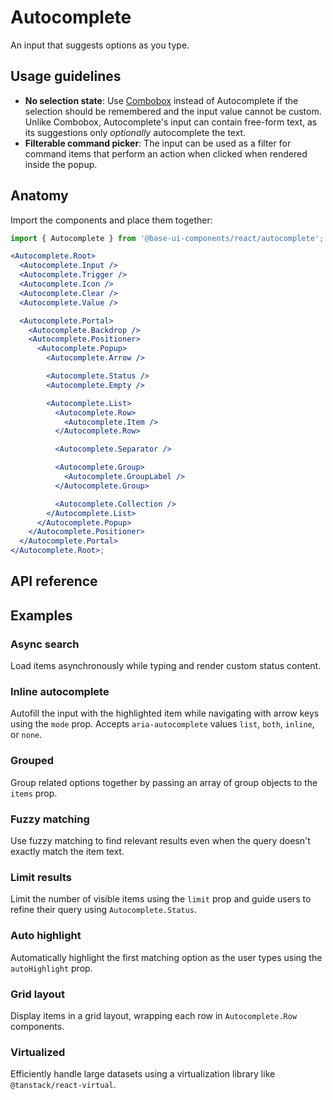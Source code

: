 # Autocomplete

<Subtitle>An input that suggests options as you type.</Subtitle>
<Meta
  name="description"
  content="A high-quality, unstyled React autocomplete component that renders an input with a list of filtered options."
/>

<Demo path="./demos/hero" />

## Usage guidelines

- **No selection state**: Use [Combobox](/react/components/combobox) instead of Autocomplete if the selection should be remembered and the input value cannot be custom. Unlike Combobox, Autocomplete's input can contain free-form text, as its suggestions only _optionally_ autocomplete the text.
- **Filterable command picker**: The input can be used as a filter for command items that perform an action when clicked when rendered inside the popup.

## Anatomy

Import the components and place them together:

```jsx title="Anatomy"
import { Autocomplete } from '@base-ui-components/react/autocomplete';

<Autocomplete.Root>
  <Autocomplete.Input />
  <Autocomplete.Trigger />
  <Autocomplete.Icon />
  <Autocomplete.Clear />
  <Autocomplete.Value />

  <Autocomplete.Portal>
    <Autocomplete.Backdrop />
    <Autocomplete.Positioner>
      <Autocomplete.Popup>
        <Autocomplete.Arrow />

        <Autocomplete.Status />
        <Autocomplete.Empty />

        <Autocomplete.List>
          <Autocomplete.Row>
            <Autocomplete.Item />
          </Autocomplete.Row>

          <Autocomplete.Separator />

          <Autocomplete.Group>
            <Autocomplete.GroupLabel />
          </Autocomplete.Group>

          <Autocomplete.Collection />
        </Autocomplete.List>
      </Autocomplete.Popup>
    </Autocomplete.Positioner>
  </Autocomplete.Portal>
</Autocomplete.Root>;
```

## API reference

<Reference component="Autocomplete" parts="Root, Value" />
<Reference
  component="Combobox"
  as="Autocomplete"
  parts="Input, Trigger, Icon, Clear, List, Portal, Backdrop, Positioner, Popup, Arrow, Status, Empty, Collection, Row, Item, Group, GroupLabel, Separator"
/>

## Examples

### Async search

Load items asynchronously while typing and render custom status content.

<Demo path="./demos/async" compact />

### Inline autocomplete

Autofill the input with the highlighted item while navigating with arrow keys using the `mode` prop. Accepts `aria-autocomplete` values `list`, `both`, `inline`, or `none`.

<Demo path="./demos/inline" compact />

### Grouped

Group related options together by passing an array of group objects to the `items` prop.

<Demo path="./demos/grouped" compact />

### Fuzzy matching

Use fuzzy matching to find relevant results even when the query doesn't exactly match the item text.

<Demo path="./demos/fuzzy-matching" compact />

### Limit results

Limit the number of visible items using the `limit` prop and guide users to refine their query using `Autocomplete.Status`.

<Demo path="./demos/limit" compact />

### Auto highlight

Automatically highlight the first matching option as the user types using the `autoHighlight` prop.

<Demo path="./demos/auto-highlight" compact />

### Grid layout

Display items in a grid layout, wrapping each row in `Autocomplete.Row` components.

<Demo path="./demos/grid" compact />

### Virtualized

Efficiently handle large datasets using a virtualization library like `@tanstack/react-virtual`.

<Demo path="./demos/virtualized" compact />
